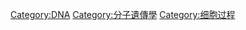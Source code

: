 {{catmore}}
{{Commonscat|DNA repair}}

[[Category:DNA|Category:DNA]]
[[Category:分子遺傳學|Category:分子遺傳學]]
[[Category:细胞过程|Category:细胞过程]]